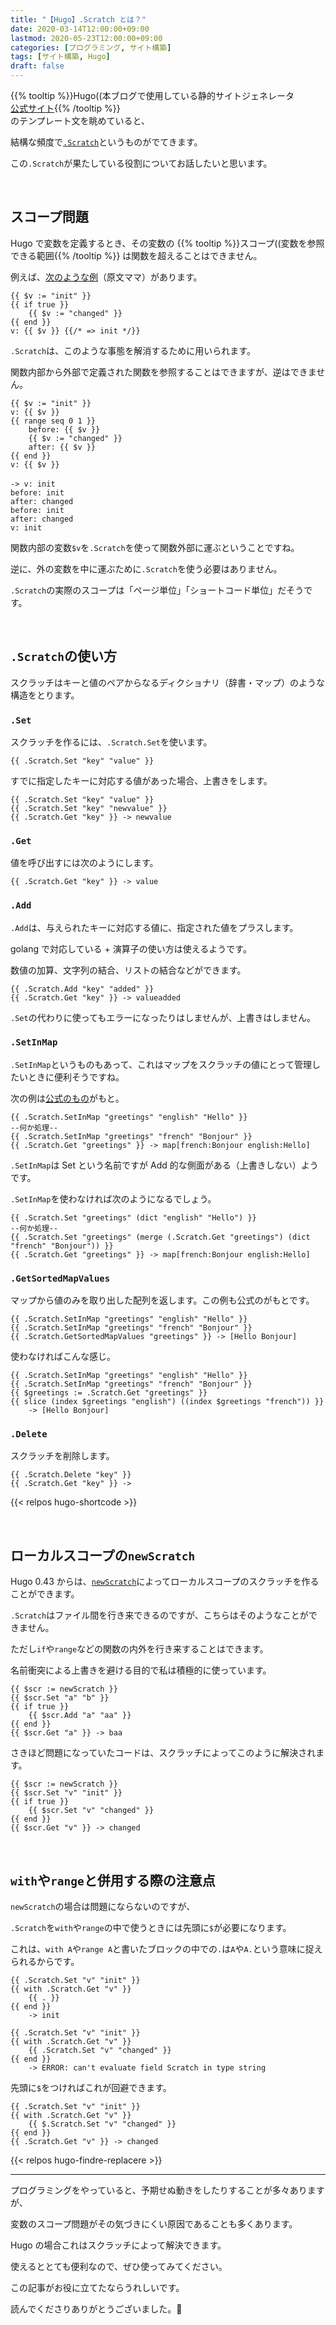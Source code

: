 ```yaml
---
title: "【Hugo】.Scratch とは？"
date: 2020-03-14T12:00:00+09:00
lastmod: 2020-05-23T12:00:00+09:00
categories: [プログラミング, サイト構築]
tags: [サイト構築, Hugo]
draft: false
---
```


{{% tooltip %}}Hugo((本ブログで使用している静的サイトジェネレータ<br/>[公式サイト](https://gohugo.io){{% /tooltip %}}  
のテンプレート文を眺めていると、

結構な頻度で[`.Scratch`](https://gohugo.io/functions/scratch/)というものがでてきます。

この`.Scratch`が果たしている役割についてお話したいと思います。

<!--more-->

<br/>

## スコープ問題

Hugo で変数を定義するとき、その変数の
{{% tooltip %}}スコープ((変数を参照できる範囲{{% /tooltip %}}
は関数を超えることはできません。

例えば、[次のような例](https://github.com/golang/go/issues/10608)（原文ママ）があります。

```go-text-template {linenos=false}
{{ $v := "init" }}
{{ if true }}
    {{ $v := "changed" }}
{{ end }}
v: {{ $v }} {{/* => init */}}
```

`.Scratch`は、このような事態を解消するために用いられます。

関数内部から外部で定義された関数を参照することはできますが、逆はできません。

```go-html-template {linenos=false}
{{ $v := "init" }}
v: {{ $v }}
{{ range seq 0 1 }}
    before: {{ $v }}
    {{ $v := "changed" }}
    after: {{ $v }}
{{ end }}
v: {{ $v }}
　
-> v: init
before: init
after: changed
before: init
after: changed
v: init
```

関数内部の変数`$v`を`.Scratch`を使って関数外部に運ぶということですね。

逆に、外の変数を中に運ぶために`.Scratch`を使う必要はありません。

`.Scratch`の実際のスコープは「ページ単位」「ショートコード単位」だそうです。

<br/>

## `.Scratch`の使い方

スクラッチはキーと値のペアからなるディクショナリ（辞書・マップ）のような構造をとります。

### `.Set`

スクラッチを作るには、`.Scratch.Set`を使います。

```go-html-template {linenos=false}
{{ .Scratch.Set "key" "value" }}
```

すでに指定したキーに対応する値があった場合、上書きをします。

```go-html-template {linenos=false}
{{ .Scratch.Set "key" "value" }}
{{ .Scratch.Set "key" "newvalue" }}
{{ .Scratch.Get "key" }} -> newvalue
```

### `.Get`

値を呼び出すには次のようにします。

```go-html-template {linenos=false}
{{ .Scratch.Get "key" }} -> value
```

### `.Add`

`.Add`は、与えられたキーに対応する値に、指定された値をプラスします。

golang で対応している + 演算子の使い方は使えるようです。

数値の加算、文字列の結合、リストの結合などができます。

```go-html-template {linenos=false}
{{ .Scratch.Add "key" "added" }}
{{ .Scratch.Get "key" }} -> valueadded
```

`.Set`の代わりに使ってもエラーになったりはしませんが、上書きはしません。

### `.SetInMap`

`.SetInMap`というものもあって、これはマップをスクラッチの値にとって管理したいときに便利そうですね。

次の例は[公式のもの](https://gohugo.io/functions/scratch/#setinmap)がもと。

```go-html-template {linenos=false}
{{ .Scratch.SetInMap "greetings" "english" "Hello" }}
--何か処理--
{{ .Scratch.SetInMap "greetings" "french" "Bonjour" }}
{{ .Scratch.Get "greetings" }} -> map[french:Bonjour english:Hello]
```

`.SetInMap`は Set という名前ですが Add 的な側面がある（上書きしない）ようです。

`.SetInMap`を使わなければ次のようになるでしょう。

```go-html-template {linenos=false}
{{ .Scratch.Set "greetings" (dict "english" "Hello") }}
--何か処理--
{{ .Scratch.Set "greetings" (merge (.Scratch.Get "greetings") (dict "french" "Bonjour")) }}
{{ .Scratch.Get "greetings" }} -> map[french:Bonjour english:Hello]
```

### `.GetSortedMapValues`

マップから値のみを取り出した配列を返します。この例も公式のがもとです。

```go-html-template {linenos=false}
{{ .Scratch.SetInMap "greetings" "english" "Hello" }}
{{ .Scratch.SetInMap "greetings" "french" "Bonjour" }}
{{ .Scratch.GetSortedMapValues "greetings" }} -> [Hello Bonjour]
```

使わなければこんな感じ。

```go-html-template {linenos=false}
{{ .Scratch.SetInMap "greetings" "english" "Hello" }}
{{ .Scratch.SetInMap "greetings" "french" "Bonjour" }}
{{ $greetings := .Scratch.Get "greetings" }}
{{ slice (index $greetings "english") ((index $greetings "french")) }}
    -> [Hello Bonjour]
```

### `.Delete`

スクラッチを削除します。

```go-html-template {linenos=false}
{{ .Scratch.Delete "key" }}
{{ .Scratch.Get "key" }} -> 
```

{{< relpos hugo-shortcode >}}

<br/>

## ローカルスコープの`newScratch`

Hugo 0.43 からは、[`newScratch`](https://gohugo.io/functions/scratch/#get-a-scratch)によってローカルスコープのスクラッチを作ることができます。

`.Scratch`はファイル間を行き来できるのですが、こちらはそのようなことができません。

ただし`if`や`range`などの関数の内外を行き来することはできます。

名前衝突による上書きを避ける目的で私は積極的に使っています。

```go-html-template {linenos=false}
{{ $scr := newScratch }}
{{ $scr.Set "a" "b" }}
{{ if true }}
    {{ $scr.Add "a" "aa" }}
{{ end }}
{{ $scr.Get "a" }} -> baa
```

さきほど問題になっていたコードは、スクラッチによってこのように解決されます。

```go-html-template {linenos=false}
{{ $scr := newScratch }}
{{ $scr.Set "v" "init" }}
{{ if true }}
    {{ $scr.Set "v" "changed" }}
{{ end }}
{{ $scr.Get "v" }} -> changed
```

<br/>

## `with`や`range`と併用する際の注意点

`newScratch`の場合は問題にならないのですが、

`.Scratch`を`with`や`range`の中で使うときには先頭に`$`が必要になります。

これは、`with A`や`range A`と書いたブロックの中での`.`は`A`や`A.`という意味に捉えられるからです。

```go-html-template {linenos=false, hl_lines=[3]}
{{ .Scratch.Set "v" "init" }}
{{ with .Scratch.Get "v" }}
    {{ . }}
{{ end }}
    -> init
```

```go-html-template {linenos=false, hl_lines=[3]}
{{ .Scratch.Set "v" "init" }}
{{ with .Scratch.Get "v" }}
    {{ .Scratch.Set "v" "changed" }}
{{ end }}
    -> ERROR: can't evaluate field Scratch in type string
```

先頭に`$`をつければこれが回避できます。

```go-html-template {linenos=false, hl_lines=[3]}
{{ .Scratch.Set "v" "init" }}
{{ with .Scratch.Get "v" }}
    {{ $.Scratch.Set "v" "changed" }}
{{ end }}
{{ .Scratch.Get "v" }} -> changed
```

{{< relpos hugo-findre-replacere >}}

---

プログラミングをやっていると、予期せぬ動きをしたりすることが多々ありますが、

変数のスコープ問題がその気づきにくい原因であることも多くあります。

Hugo の場合これはスクラッチによって解決できます。

使えるととても便利なので、ぜひ使ってみてください。

この記事がお役に立てたならうれしいです。

読んでくださりありがとうございました。:wave:
